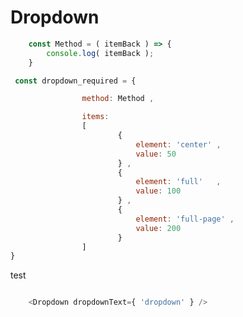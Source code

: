 

<Meta title="Dropdowns/Dropdown/readme" />


# Dropdown


```javascript
    const Method = ( itemBack ) => {     
        console.log( itemBack );     
    }
```

```javascript
 const dropdown_required = {

                method: Method , 

                items:
                [
                        { 
                            element: 'center' , 
                            value: 50 
                        } , 
                        { 
                            element: 'full'   ,
                            value: 100 
                        } , 
                        {
                            element: 'full-page' ,
                            value: 200
                        }
                ]
}
```

test

```javascript

    <Dropdown dropdownText={ 'dropdown' } />

```

